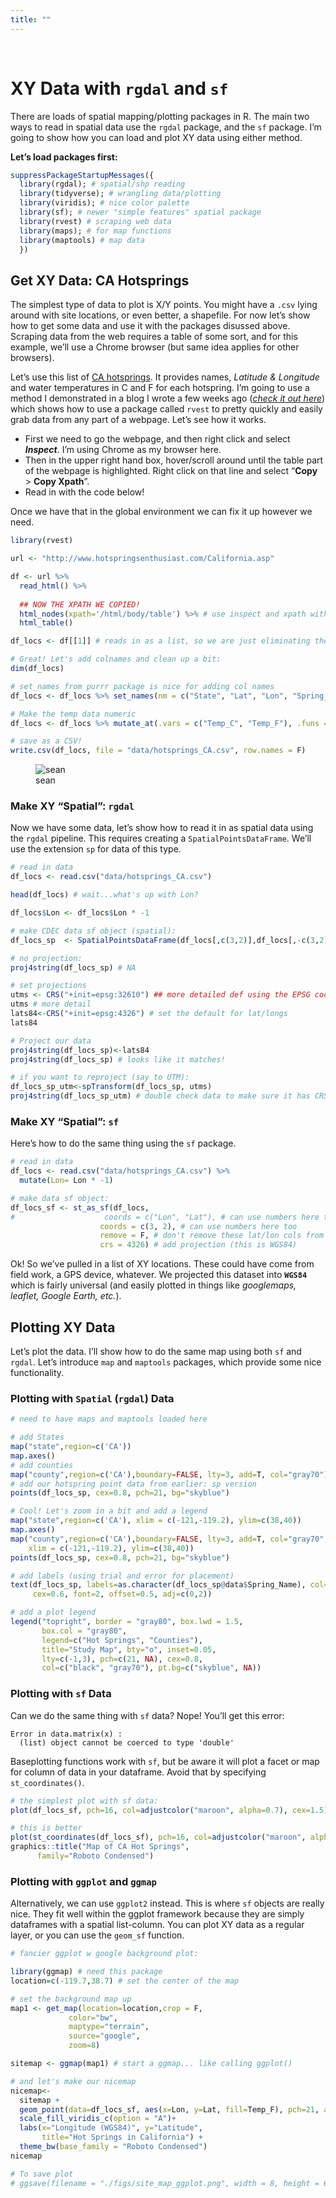 ```yaml
---
title: ""
---
```


<br>

# XY Data with `rgdal` and `sf`

There are loads of spatial mapping/plotting packages in R. The main two ways to read in spatial data use the `rgdal` package, and the `sf` package. I'm going to show how you can load and plot XY data using either method.

**Let's load packages first:**

```r
suppressPackageStartupMessages({
  library(rgdal); # spatial/shp reading
  library(tidyverse); # wrangling data/plotting
  library(viridis); # nice color palette
  library(sf); # newer "simple features" spatial package
  library(rvest) # scraping web data
  library(maps); # for map functions
  library(maptools) # map data
  }) 

```

## Get XY Data: CA Hotsprings

The simplest type of data to plot is X/Y points. You might have a `.csv` lying around with site locations, or even better, a shapefile. For now let's show how to get some data and use it with the packages disussed above. Scraping data from the web requires a table of some sort, and for this example, we'll use a Chrome browser (but same idea applies for other browsers). 

Let's use this list of [CA hotsprings](http://www.hotspringsenthusiast.com/California.asp). It provides names, *Latitude & Longitude* and water temperatures in C and F for each hotspring. I'm going to use a method I demonstrated in a blog I wrote a few weeks ago (*[check it out here](https://ryanpeek.github.io/2017-10-24-mapping-with-sf-part-1/)*) which shows how to use a package called `rvest` to pretty quickly and easily grab data from any part of a webpage. Let's see how it works. 

  - First we need to go the webpage, and then right click and select _**Inspect**_. I'm using Chrome as my browser here. 
  - Then in the upper right hand box, hover/scroll around until the table part of the webpage is highlighted. Right click on that line and select "**Copy** > **Copy Xpath**".
  - Read in with the code below!
  
Once we have that in the global environment we can fix it up however we need.

```r

library(rvest)

url <- "http://www.hotspringsenthusiast.com/California.asp"

df <- url %>%
  read_html() %>% 
  
  ## NOW THE XPATH WE COPIED!
  html_nodes(xpath='/html/body/table') %>% # use inspect and xpath with chrome
  html_table()

df_locs <- df[[1]] # reads in as a list, so we are just eliminating the list and making this a dataframe

# Great! Let's add colnames and clean up a bit:
dim(df_locs)

# set_names from purrr package is nice for adding col names
df_locs <- df_locs %>% set_names(nm = c("State", "Lat", "Lon", "Spring_Name", "Temp_C", "Temp_F", "Area", "USGS_Quad"))

# Make the temp data numeric
df_locs <- df_locs %>% mutate_at(.vars = c("Temp_C", "Temp_F"), .funs = as.numeric)

# save as a CSV!
write.csv(df_locs, file = "data/hotsprings_CA.csv", row.names = F)
```

![sean](http://www.reactiongifs.com/r/2013/06/Sean_connery_raction.gif) 

### Make XY "Spatial": `rgdal`

Now we have some data, let's show how to read it in as spatial data using the `rgdal` pipeline. This requires creating a `SpatialPointsDataFrame`. We'll use the extension `sp` for data of this type.

```r

# read in data
df_locs <- read.csv("data/hotsprings_CA.csv") 

head(df_locs) # wait...what's up with Lon?

df_locs$Lon <- df_locs$Lon * -1

# make CDEC data sf object (spatial): 
df_locs_sp  <- SpatialPointsDataFrame(df_locs[,c(3,2)],df_locs[,-c(3,2)]) 

# no projection:
proj4string(df_locs_sp) # NA

# set projections
utms <- CRS("+init=epsg:32610") ## more detailed def using the EPSG code
utms # more detail
lats84<-CRS("+init=epsg:4326") # set the default for lat/longs
lats84

# Project our data
proj4string(df_locs_sp)<-lats84
proj4string(df_locs_sp) # looks like it matches!

# if you want to reproject (say to UTM):
df_locs_sp_utm<-spTransform(df_locs_sp, utms)
proj4string(df_locs_sp_utm) # double check data to make sure it has CRS

```

### Make XY "Spatial": `sf`

Here's how to do the same thing using the `sf` package.

```r

# read in data
df_locs <- read.csv("data/hotsprings_CA.csv") %>% 
  mutate(Lon= Lon * -1)

# make data sf object: 
df_locs_sf <- st_as_sf(df_locs, 
#                    coords = c("Lon", "Lat"), # can use numbers here too
                    coords = c(3, 2), # can use numbers here too
                    remove = F, # don't remove these lat/lon cols from df
                    crs = 4326) # add projection (this is WGS84)

```


Ok! So we've pulled in a list of XY locations. These could have come from field work, a GPS device, whatever. We projected this dataset into **`WGS84`** which is fairly universal (and easily plotted in things like *googlemaps, leaflet, Google Earth, etc.*).

## Plotting XY Data

Let's plot the data. I'll show how to do the same map using both `sf` and `rgdal`. Let's introduce `map` and `maptools` packages, which provide some nice functionality.

### Plotting with `Spatial` (`rgdal`) Data

```r
# need to have maps and maptools loaded here

# add States
map("state",region=c('CA'))
map.axes()
# add counties
map("county",region=c('CA'),boundary=FALSE, lty=3, add=T, col="gray70")
# add our hotspring point data from earlier: sp version
points(df_locs_sp, cex=0.8, pch=21, bg="skyblue")

# Cool! Let's zoom in a bit and add a legend
map("state",region=c('CA'), xlim = c(-121,-119.2), ylim=c(38,40))
map.axes()
map("county",region=c('CA'),boundary=FALSE, lty=3, add=T, col="gray70",
    xlim = c(-121,-119.2), ylim=c(38,40))
points(df_locs_sp, cex=0.8, pch=21, bg="skyblue")

# add labels (using trial and error for placement)
text(df_locs_sp, labels=as.character(df_locs_sp@data$Spring_Name), col="gray20",
     cex=0.6, font=2, offset=0.5, adj=c(0,2))

# add a plot legend
legend("topright", border = "gray80", box.lwd = 1.5, 
       box.col = "gray80",
       legend=c("Hot Springs", "Counties"),
       title="Study Map", bty="o", inset=0.05,
       lty=c(-1,3), pch=c(21, NA), cex=0.8,
       col=c("black", "gray70"), pt.bg=c("skyblue", NA))

```

### Plotting with `sf` Data

Can we do the same thing with `sf` data? Nope! You'll get this error:

```
Error in data.matrix(x) : 
  (list) object cannot be coerced to type 'double'
```
Baseplotting functions work with `sf`, but be aware it will plot a facet or map for column of data in your dataframe. Avoid that by specifying `st_coordinates()`.

```r

# the simplest plot with sf data: 
plot(df_locs_sf, pch=16, col=adjustcolor("maroon", alpha=0.7), cex=1.5) #YIKES

# this is better
plot(st_coordinates(df_locs_sf), pch=16, col=adjustcolor("maroon", alpha=0.7), cex=1.5)
graphics::title("Map of CA Hot Springs",
      family="Roboto Condensed")

```

### Plotting with `ggplot` and `ggmap`

Alternatively, we can use `ggplot2` instead. This is where `sf` objects are really nice. They fit well within the ggplot framework because they are simply dataframes with a spatial list-column. You can plot XY data as a regular layer, or you can use the `geom_sf` function. 

```r
# fancier ggplot w google background plot:

library(ggmap) # need this package
location=c(-119.7,38.7) # set the center of the map

# set the background map up
map1 <- get_map(location=location,crop = F,
             color="bw",
             maptype="terrain",
             source="google",
             zoom=8)

sitemap <- ggmap(map1) # start a ggmap... like calling ggplot()

# and let's make our nicemap
nicemap<-
  sitemap + 
  geom_point(data=df_locs_sf, aes(x=Lon, y=Lat, fill=Temp_F), pch=21, alpha=0.7, size=4)+
  scale_fill_viridis_c(option = "A")+
  labs(x="Longitude (WGS84)", y="Latitude",
       title="Hot Springs in California") + 
  theme_bw(base_family = "Roboto Condensed")
nicemap

# To save plot
# ggsave(filename = "./figs/site_map_ggplot.png", width = 8, height = 6, units = "in", dpi = 300)

```
